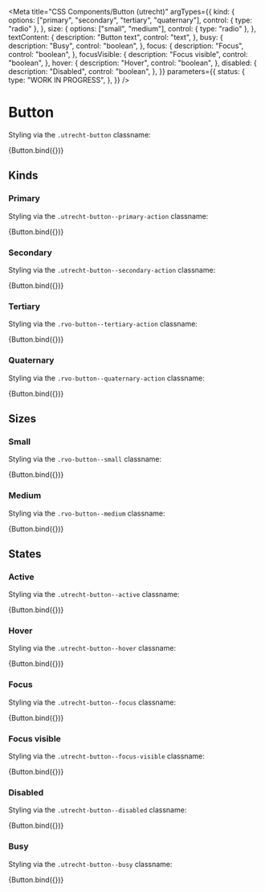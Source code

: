 <!-- @license CC0-1.0 -->


<Meta
  title="CSS Components/Button (utrecht)"
  argTypes={{
    kind: {
      options: ["primary", "secondary", "tertiary", "quaternary"],
      control: { type: "radio" },
    },
    size: {
      options: ["small", "medium"],
      control: { type: "radio" },
    },
    textContent: {
      description: "Button text",
      control: "text",
    },
    busy: {
      description: "Busy",
      control: "boolean",
    },
    focus: {
      description: "Focus",
      control: "boolean",
    },
    focusVisible: {
      description: "Focus visible",
      control: "boolean",
    },
    hover: {
      description: "Hover",
      control: "boolean",
    },
    disabled: {
      description: "Disabled",
      control: "boolean",
    },
  }}
  parameters={{
    status: {
      type: "WORK IN PROGRESS",
    },
  }}
/>

# Button

Styling via the `.utrecht-button` classname:

<Canvas>
  <Story
    name="Button"
    args={{
      ...defaultArgs,
    }}
  >
    {Button.bind({})}
  </Story>
</Canvas>

<ArgsTable story="Button" />

## Kinds

### Primary

Styling via the `.utrecht-button--primary-action` classname:

<Canvas>
  <Story
    name="Button primary"
    args={{
      kind: "primary",
    }}
  >
    {Button.bind({})}
  </Story>
</Canvas>

### Secondary

Styling via the `.utrecht-button--secondary-action` classname:

<Canvas>
  <Story
    name="Button secondary"
    args={{
      kind: "secondary",
    }}
  >
    {Button.bind({})}
  </Story>
</Canvas>

### Tertiary

Styling via the `.rvo-button--tertiary-action` classname:

<Canvas>
  <Story
    name="Button tertiary"
    args={{
      kind: "tertiary",
    }}
  >
    {Button.bind({})}
  </Story>
</Canvas>

### Quaternary

Styling via the `.rvo-button--quaternary-action` classname:

<Canvas>
  <Story
    name="Button quaternary"
    args={{
      kind: "quaternary",
    }}
  >
    {Button.bind({})}
  </Story>
</Canvas>

## Sizes

### Small

Styling via the `.rvo-button--small` classname:

<Canvas>
  <Story
    name="Button small"
    args={{
      kind: "primary",
      size: "small",
    }}
  >
    {Button.bind({})}
  </Story>
</Canvas>

### Medium

Styling via the `.rvo-button--medium` classname:

<Canvas>
  <Story
    name="Button medium"
    args={{
      kind: "primary",
      size: "medium",
    }}
  >
    {Button.bind({})}
  </Story>
</Canvas>

## States

### Active

Styling via the `.utrecht-button--active` classname:

<Canvas>
  <Story
    name="Button active"
    args={{
      active: true,
    }}
  >
    {Button.bind({})}
  </Story>
</Canvas>

### Hover

Styling via the `.utrecht-button--hover` classname:

<Canvas>
  <Story
    name="Button hover"
    args={{
      hover: true,
    }}
  >
    {Button.bind({})}
  </Story>
</Canvas>

### Focus

Styling via the `.utrecht-button--focus` classname:

<Canvas>
  <Story
    name="Button focus"
    args={{
      focus: true,
    }}
  >
    {Button.bind({})}
  </Story>
</Canvas>

### Focus visible

Styling via the `.utrecht-button--focus-visible` classname:

<Canvas>
  <Story
    name="Button focus visible"
    args={{
      focus: true,
      focusVisible: true,
    }}
  >
    {Button.bind({})}
  </Story>
</Canvas>

### Disabled

Styling via the `.utrecht-button--disabled` classname:

<Canvas>
  <Story
    name="Button disabled"
    args={{
      disabled: true,
    }}
  >
    {Button.bind({})}
  </Story>
</Canvas>

### Busy

Styling via the `.utrecht-button--busy` classname:

<Canvas>
  <Story
    name="Button busy"
    args={{
      busy: true,
    }}
  >
    {Button.bind({})}
  </Story>
</Canvas>
